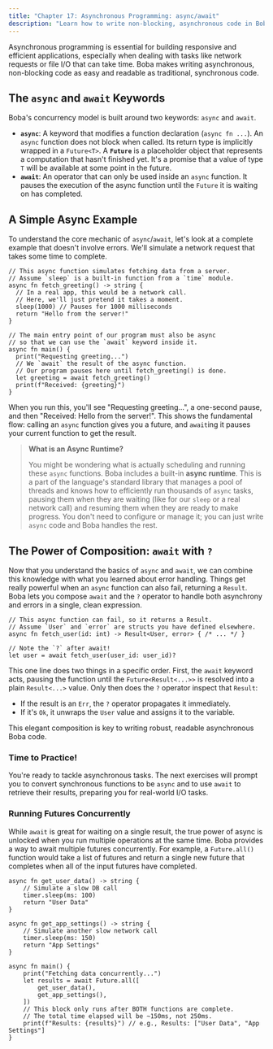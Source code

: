 ```yaml
---
title: "Chapter 17: Asynchronous Programming: async/await"
description: "Learn how to write non-blocking, asynchronous code in Boba using `async` and `await`."
---
```


Asynchronous programming is essential for building responsive and efficient applications, especially when dealing with tasks like network requests or file I/O that can take time. Boba makes writing asynchronous, non-blocking code as easy and readable as traditional, synchronous code.

## The `async` and `await` Keywords

Boba's concurrency model is built around two keywords: `async` and `await`.

-   **`async`**: A keyword that modifies a function declaration (`async fn ...`). An `async` function does not block when called. Its return type is implicitly wrapped in a `Future<T>`. A **`Future`** is a placeholder object that represents a computation that hasn't finished yet. It's a promise that a value of type `T` will be available at some point in the future.
-   **`await`**: An operator that can only be used inside an `async` function. It pauses the execution of the async function until the `Future` it is waiting on has completed.

## A Simple Async Example

To understand the core mechanic of `async`/`await`, let's look at a complete example that doesn't involve errors. We'll simulate a network request that takes some time to complete.

```boba
// This async function simulates fetching data from a server.
// Assume `sleep` is a built-in function from a `time` module.
async fn fetch_greeting() -> string {
  // In a real app, this would be a network call.
  // Here, we'll just pretend it takes a moment.
  sleep(1000) // Pauses for 1000 milliseconds
  return "Hello from the server!"
}

// The main entry point of our program must also be async
// so that we can use the `await` keyword inside it.
async fn main() {
  print("Requesting greeting...")
  // We `await` the result of the async function.
  // Our program pauses here until fetch_greeting() is done.
  let greeting = await fetch_greeting()
  print(f"Received: {greeting}")
}
```

When you run this, you'll see "Requesting greeting...", a one-second pause, and then "Received: Hello from the server!". This shows the fundamental flow: calling an `async` function gives you a future, and `await`ing it pauses your current function to get the result.

> **What is an Async Runtime?**
>
> You might be wondering what is actually scheduling and running these `async` functions. Boba includes a built-in **async runtime**. This is a part of the language's standard library that manages a pool of threads and knows how to efficiently run thousands of `async` tasks, pausing them when they are waiting (like for our `sleep` or a real network call) and resuming them when they are ready to make progress. You don't need to configure or manage it; you can just write `async` code and Boba handles the rest.

## The Power of Composition: `await` with `?`

Now that you understand the basics of `async` and `await`, we can combine this knowledge with what you learned about error handling. Things get really powerful when an `async` function can also fail, returning a `Result`. Boba lets you compose `await` and the `?` operator to handle both asynchrony and errors in a single, clean expression.

```boba
// This async function can fail, so it returns a Result.
// Assume `User` and `error` are structs you have defined elsewhere.
async fn fetch_user(id: int) -> Result<User, error> { /* ... */ }

// Note the `?` after await!
let user = await fetch_user(user_id: user_id)?
```
This one line does two things in a specific order. First, the `await` keyword acts, pausing the function until the `Future<Result<...>>` is resolved into a plain `Result<...>` value. Only then does the `?` operator inspect that `Result`:

- If the result is an `Err`, the `?` operator propagates it immediately.
- If it's `Ok`, it unwraps the `User` value and assigns it to the variable.

This elegant composition is key to writing robust, readable asynchronous Boba code.

### Time to Practice!

You're ready to tackle asynchronous tasks. The next exercises will prompt you to convert synchronous functions to be `async` and to use `await` to retrieve their results, preparing you for real-world I/O tasks.

### Running Futures Concurrently

While `await` is great for waiting on a single result, the true power of async is unlocked when you run multiple operations at the same time. Boba provides a way to await multiple futures concurrently. For example, a `Future.all()` function would take a list of futures and return a single new future that completes when all of the input futures have completed.

```boba
async fn get_user_data() -> string {
    // Simulate a slow DB call
    timer.sleep(ms: 100)
    return "User Data"
}

async fn get_app_settings() -> string {
    // Simulate another slow network call
    timer.sleep(ms: 150)
    return "App Settings"
}

async fn main() {
    print("Fetching data concurrently...")
    let results = await Future.all([
        get_user_data(),
        get_app_settings(),
    ])
    // This block only runs after BOTH functions are complete.
    // The total time elapsed will be ~150ms, not 250ms.
    print(f"Results: {results}") // e.g., Results: ["User Data", "App Settings"]
}
```